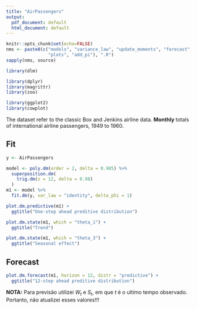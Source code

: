 ```yaml
---
title: "AirPassengers"
output:
  pdf_document: default
  html_document: default
---
```


```r
knitr::opts_chunk$set(echo=FALSE)
nms <- paste0(c("models", "variance_law", "update_moments", "forecast", "fit",
                "plots", "add_pi"), ".R")
sapply(nms, source)

library(dlm)

library(dplyr)
library(magrittr)
library(zoo)

library(ggplot2)
library(cowplot)

```

The dataset refer to the classic Box and Jenkins airline data. 
**Monthly** totals of international airline passengers, 1949 to 1960.


## Fit
```r
y <- AirPassengers

model <- poly.dm(order = 2, delta = 0.985) %>%
  superposition.dm(
    trig.dm(s = 12, delta = 0.98)
  )
m1 <- model %>%
  fit.dm(y, var_law = "identity", delta_phi = 1)
```

```r
plot.dm.predictive(m1) +
  ggtitle("One-step ahead preditive distribution")

plot.dm.state(m1, which = "theta_1") +
  ggtitle("Trend")

plot.dm.state(m1, which = "theta_3") +
  ggtitle("Seasonal effect")
```


## Forecast

```r
plot.dm.forecast(m1, horizon = 12, distr = "predictive") +
  ggtitle("12-step ahead preditive distribution")
```

**NOTA:** Para previsão utilizei $W_t$ e $S_t$, em que $t$ é  o ultimo tempo observado.
Portanto, não atualizei esses valores!!!
